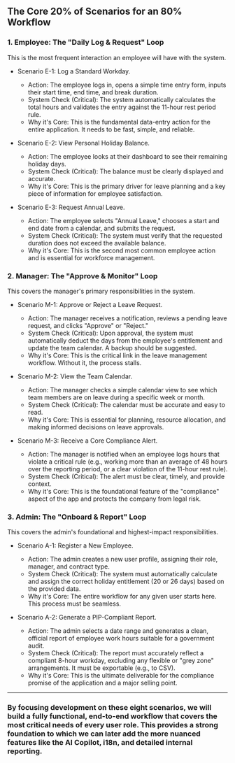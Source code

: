 ## The Core 20% of Scenarios for an 80% Workflow

###  1. Employee: The "Daily Log & Request" Loop

  This is the most frequent interaction an employee will have with the system.

   * Scenario E-1: Log a Standard Workday.
       * Action: The employee logs in, opens a simple time entry form, inputs their start time, end time, and
         break duration.
       * System Check (Critical): The system automatically calculates the total hours and validates the entry
         against the 11-hour rest period rule.
       * Why it's Core: This is the fundamental data-entry action for the entire application. It needs to be
         fast, simple, and reliable.

   * Scenario E-2: View Personal Holiday Balance.
       * Action: The employee looks at their dashboard to see their remaining holiday days.
       * System Check (Critical): The balance must be clearly displayed and accurate.
       * Why it's Core: This is the primary driver for leave planning and a key piece of information for
         employee satisfaction.

   * Scenario E-3: Request Annual Leave.
       * Action: The employee selects "Annual Leave," chooses a start and end date from a calendar, and
         submits the request.
       * System Check (Critical): The system must verify that the requested duration does not exceed the
         available balance.
       * Why it's Core: This is the second most common employee action and is essential for workforce
         management.

###  2. Manager: The "Approve & Monitor" Loop

  This covers the manager's primary responsibilities in the system.

   * Scenario M-1: Approve or Reject a Leave Request.
       * Action: The manager receives a notification, reviews a pending leave request, and clicks "Approve" or
          "Reject."
       * System Check (Critical): Upon approval, the system must automatically deduct the days from the
         employee's entitlement and update the team calendar. A backup should be suggested.
       * Why it's Core: This is the critical link in the leave management workflow. Without it, the process
         stalls.

   * Scenario M-2: View the Team Calendar.
       * Action: The manager checks a simple calendar view to see which team members are on leave during a
         specific week or month.
       * System Check (Critical): The calendar must be accurate and easy to read.
       * Why it's Core: This is essential for planning, resource allocation, and making informed decisions on
         leave approvals.

   * Scenario M-3: Receive a Core Compliance Alert.
       * Action: The manager is notified when an employee logs hours that violate a critical rule (e.g.,
         working more than an average of 48 hours over the reporting period, or a clear violation of the
         11-hour rest rule).
       * System Check (Critical): The alert must be clear, timely, and provide context.
       * Why it's Core: This is the foundational feature of the "compliance" aspect of the app and protects
         the company from legal risk.

###  3. Admin: The "Onboard & Report" Loop

  This covers the admin's foundational and highest-impact responsibilities.

   * Scenario A-1: Register a New Employee.
       * Action: The admin creates a new user profile, assigning their role, manager, and contract type.
       * System Check (Critical): The system must automatically calculate and assign the correct holiday
         entitlement (20 or 26 days) based on the provided data.
       * Why it's Core: The entire workflow for any given user starts here. This process must be seamless.

   * Scenario A-2: Generate a PIP-Compliant Report.
       * Action: The admin selects a date range and generates a clean, official report of employee work hours
         suitable for a government audit.
       * System Check (Critical): The report must accurately reflect a compliant 8-hour workday, excluding any
          flexible or "grey zone" arrangements. It must be exportable (e.g., to CSV).
       * Why it's Core: This is the ultimate deliverable for the compliance promise of the application and a
         major selling point.

  ---

### By focusing development on these eight scenarios, we will build a fully functional, end-to-end workflow that covers the most critical needs of every user role. This provides a strong foundation to which we can later add the more nuanced features like the AI Copilot, i18n, and detailed internal reporting.
